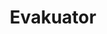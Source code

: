 ---
slug: evakuator
link: /projects/evakuator/
category: 'projects'
title: Evakuator
publicData: Sep 11th 2020
pagesCount: 1
siteLink: https://evakuator.igromov.digital/
pages: 
    - page:
        - image: ../../assets/images/projects/project-430-evakuator/evakuator-0.png
        - title: Главная
sortIdx: 430
---